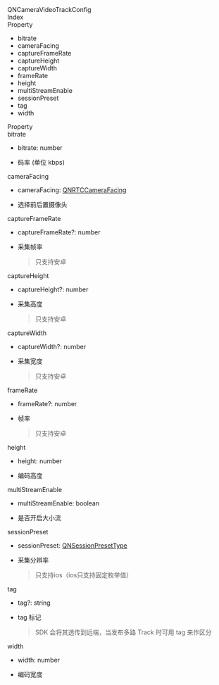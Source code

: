 <div data-v-md-line="1"><link rel="stylesheet" type="text/css" href="https://docs.qnsdk.com/styles/doc-v4-api.css" />
<div class="rtc-doc rtc-doc-page" id="rtc-doc">
<section class="rtc-doc-panel rtc-doc-describe rtc-doc-note">
                QNCameraVideoTrackConfig</section>
            <div class="rtc-doc-page-wrap">Index</div>
<section class="rtc-doc-panel">
        <div class="rtc-doc-page-title">Property</div>
        <ul class="rtc-doc-catalogue">
                <li><a onClick='document.location.replace(`${document.location.protocol}//${document.location.host}${document.location.pathname}${document.location.search}#bitrate`)'>bitrate</a></li>
                <li><a onClick='document.location.replace(`${document.location.protocol}//${document.location.host}${document.location.pathname}${document.location.search}#cameraFacing`)'>cameraFacing</a></li>
                <li><a onClick='document.location.replace(`${document.location.protocol}//${document.location.host}${document.location.pathname}${document.location.search}#captureFrameRate`)'>captureFrameRate</a></li>
                <li><a onClick='document.location.replace(`${document.location.protocol}//${document.location.host}${document.location.pathname}${document.location.search}#captureHeight`)'>captureHeight</a></li>
                <li><a onClick='document.location.replace(`${document.location.protocol}//${document.location.host}${document.location.pathname}${document.location.search}#captureWidth`)'>captureWidth</a></li>
                <li><a onClick='document.location.replace(`${document.location.protocol}//${document.location.host}${document.location.pathname}${document.location.search}#frameRate`)'>frameRate</a></li>
                <li><a onClick='document.location.replace(`${document.location.protocol}//${document.location.host}${document.location.pathname}${document.location.search}#height`)'>height</a></li>
                <li><a onClick='document.location.replace(`${document.location.protocol}//${document.location.host}${document.location.pathname}${document.location.search}#multiStreamEnable`)'>multiStreamEnable</a></li>
                <li><a onClick='document.location.replace(`${document.location.protocol}//${document.location.host}${document.location.pathname}${document.location.search}#sessionPreset`)'>sessionPreset</a></li>
                <li><a onClick='document.location.replace(`${document.location.protocol}//${document.location.host}${document.location.pathname}${document.location.search}#tag`)'>tag</a></li>
                <li><a onClick='document.location.replace(`${document.location.protocol}//${document.location.host}${document.location.pathname}${document.location.search}#width`)'>width</a></li>
        </ul>
</section>
<div class="rtc-doc-page-wrap">Property</div>
<section class="rtc-doc-panel">
<div class="rtc-doc-page-title rtc-doc-antor" id="bitrate">
bitrate</div>
<ul class="rtc-doc-page-container">
        <li class="rtc-doc-sign-signature">bitrate: number</li>
    </li>
<li class="rtc-doc-page-description">
    <div class="rtc-doc-desc-wrap">
        <p>码率 (单位 kbps)</p>
    </div>
</li>
</ul>
</section>
<section class="rtc-doc-panel">
<div class="rtc-doc-page-title rtc-doc-antor" id="cameraFacing">
cameraFacing</div>
<ul class="rtc-doc-page-container">
        <li class="rtc-doc-sign-signature">cameraFacing: <a href='11435/UniappQNRTCCameraFacing'>QNRTCCameraFacing</a></li>
    </li>
<li class="rtc-doc-page-description">
    <div class="rtc-doc-desc-wrap">
        <p>选择前后置摄像头</p>
    </div>
</li>
</ul>
</section>
<section class="rtc-doc-panel">
<div class="rtc-doc-page-title rtc-doc-antor" id="captureFrameRate">
captureFrameRate</div>
<ul class="rtc-doc-page-container">
        <li class="rtc-doc-sign-signature">captureFrameRate?: number</li>
    </li>
<li class="rtc-doc-page-description">
    <div class="rtc-doc-desc-wrap">
        <p>采集帧率</p>
    </div>
    <section class="rtc-doc-panel rtc-doc-describe-note">
        <blockquote>
        <p>只支持安卓
</p>
        </blockquote>
    </section>
</li>
</ul>
</section>
<section class="rtc-doc-panel">
<div class="rtc-doc-page-title rtc-doc-antor" id="captureHeight">
captureHeight</div>
<ul class="rtc-doc-page-container">
        <li class="rtc-doc-sign-signature">captureHeight?: number</li>
    </li>
<li class="rtc-doc-page-description">
    <div class="rtc-doc-desc-wrap">
        <p>采集高度</p>
    </div>
    <section class="rtc-doc-panel rtc-doc-describe-note">
        <blockquote>
        <p>只支持安卓
</p>
        </blockquote>
    </section>
</li>
</ul>
</section>
<section class="rtc-doc-panel">
<div class="rtc-doc-page-title rtc-doc-antor" id="captureWidth">
captureWidth</div>
<ul class="rtc-doc-page-container">
        <li class="rtc-doc-sign-signature">captureWidth?: number</li>
    </li>
<li class="rtc-doc-page-description">
    <div class="rtc-doc-desc-wrap">
        <p>采集宽度</p>
    </div>
    <section class="rtc-doc-panel rtc-doc-describe-note">
        <blockquote>
        <p>只支持安卓
</p>
        </blockquote>
    </section>
</li>
</ul>
</section>
<section class="rtc-doc-panel">
<div class="rtc-doc-page-title rtc-doc-antor" id="frameRate">
frameRate</div>
<ul class="rtc-doc-page-container">
        <li class="rtc-doc-sign-signature">frameRate?: number</li>
    </li>
<li class="rtc-doc-page-description">
    <div class="rtc-doc-desc-wrap">
        <p>帧率</p>
    </div>
    <section class="rtc-doc-panel rtc-doc-describe-note">
        <blockquote>
        <p>只支持安卓
</p>
        </blockquote>
    </section>
</li>
</ul>
</section>
<section class="rtc-doc-panel">
<div class="rtc-doc-page-title rtc-doc-antor" id="height">
height</div>
<ul class="rtc-doc-page-container">
        <li class="rtc-doc-sign-signature">height: number</li>
    </li>
<li class="rtc-doc-page-description">
    <div class="rtc-doc-desc-wrap">
        <p>编码高度</p>
    </div>
</li>
</ul>
</section>
<section class="rtc-doc-panel">
<div class="rtc-doc-page-title rtc-doc-antor" id="multiStreamEnable">
multiStreamEnable</div>
<ul class="rtc-doc-page-container">
        <li class="rtc-doc-sign-signature">multiStreamEnable: boolean</li>
    </li>
<li class="rtc-doc-page-description">
    <div class="rtc-doc-desc-wrap">
        <p>是否开启大小流</p>
    </div>
</li>
</ul>
</section>
<section class="rtc-doc-panel">
<div class="rtc-doc-page-title rtc-doc-antor" id="sessionPreset">
sessionPreset</div>
<ul class="rtc-doc-page-container">
        <li class="rtc-doc-sign-signature">sessionPreset: <a href='11418/UniappQNSessionPresetType'>QNSessionPresetType</a></li>
    </li>
<li class="rtc-doc-page-description">
    <div class="rtc-doc-desc-wrap">
        <p>采集分辨率</p>
    </div>
    <section class="rtc-doc-panel rtc-doc-describe-note">
        <blockquote>
        <p>只支持ios（ios只支持固定枚举值）
</p>
        </blockquote>
    </section>
</li>
</ul>
</section>
<section class="rtc-doc-panel">
<div class="rtc-doc-page-title rtc-doc-antor" id="tag">
tag</div>
<ul class="rtc-doc-page-container">
        <li class="rtc-doc-sign-signature">tag?: string</li>
    </li>
<li class="rtc-doc-page-description">
    <div class="rtc-doc-desc-wrap">
        <p>tag 标记</p>
    </div>
    <section class="rtc-doc-panel rtc-doc-describe-note">
        <blockquote>
        <p>SDK 会将其透传到远端，当发布多路 Track 时可用 tag 来作区分
</p>
        </blockquote>
    </section>
</li>
</ul>
</section>
<section class="rtc-doc-panel">
<div class="rtc-doc-page-title rtc-doc-antor" id="width">
width</div>
<ul class="rtc-doc-page-container">
        <li class="rtc-doc-sign-signature">width: number</li>
    </li>
<li class="rtc-doc-page-description">
    <div class="rtc-doc-desc-wrap">
        <p>编码宽度</p>
    </div>
</li>
</ul>
</section>
</div>


</div>
